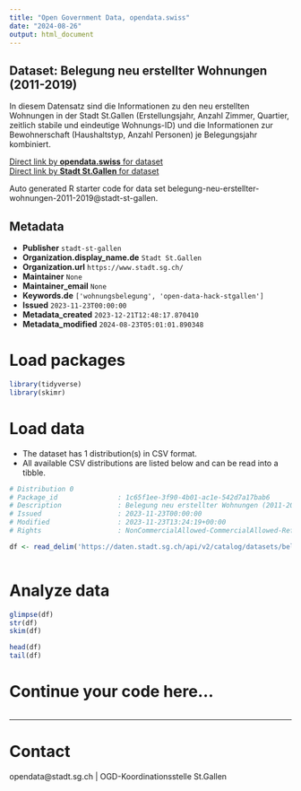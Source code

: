 ```yaml
---
title: "Open Government Data, opendata.swiss"
date: "2024-08-26"
output: html_document
---
```


## Dataset: Belegung neu erstellter Wohnungen (2011-2019)

In diesem Datensatz sind die Informationen zu den neu erstellten Wohnungen in der Stadt St.Gallen (Erstellungsjahr, 
Anzahl Zimmer, Quartier, zeitlich stabile und eindeutige Wohnungs-ID) und die Informationen zur 
Bewohnerschaft (Haushaltstyp, Anzahl Personen) je Belegungsjahr kombiniert. 

[Direct link by **opendata.swiss** for dataset](https://opendata.swiss/de/dataset/belegung-neu-erstellter-wohnungen-2011-2019)<br>
[Direct link by **Stadt St.Gallen** for dataset](https://daten.stadt.sg.ch/explore/dataset/belegung-neu-erstellter-wohnungen-2011-2019/)

Auto generated R starter code for data set belegung-neu-erstellter-wohnungen-2011-2019@stadt-st-gallen.

## Metadata

- **Publisher** `stadt-st-gallen`
- **Organization.display_name.de** `Stadt St.Gallen`
- **Organization.url** `https://www.stadt.sg.ch/`
- **Maintainer** `None`
- **Maintainer_email** `None`
- **Keywords.de** `['wohnungsbelegung', 'open-data-hack-stgallen']`
- **Issued** `2023-11-23T00:00:00`
- **Metadata_created** `2023-12-21T12:48:17.870410`
- **Metadata_modified** `2024-08-23T05:01:01.890348`


# Load packages

```r

library(tidyverse)
library(skimr)

```

# Load data

-   The dataset has 1 distribution(s) in CSV format.
-   All available CSV distributions are listed below and can be read into a tibble.

```r

# Distribution 0
# Package_id               : 1c65f1ee-3f90-4b01-ac1e-542d7a17bab6
# Description              : Belegung neu erstellter Wohnungen (2011-2019) (csv)
# Issued                   : 2023-11-23T00:00:00
# Modified                 : 2023-11-23T13:24:19+00:00
# Rights                   : NonCommercialAllowed-CommercialAllowed-ReferenceRequired

df <- read_delim('https://daten.stadt.sg.ch/api/v2/catalog/datasets/belegung-neu-erstellter-wohnungen-2011-2019/exports/csv?use_labels=true')



```

# Analyze data

```r

glimpse(df)
str(df)
skim(df)

head(df)
tail(df)

```

# Continue your code here...

```r

```

------------------------------------------------------------------------

# Contact

opendata@stadt.sg.ch | OGD-Koordinationsstelle St.Gallen
